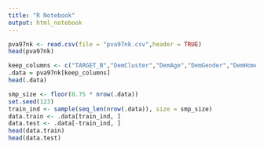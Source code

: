 ```yaml
---
title: "R Notebook"
output: html_notebook
---
```


```r
pva97nk <- read.csv(file = "pva97nk.csv",header = TRUE)
head(pva97nk)
```

```r
keep_columns <- c("TARGET_B","DemCluster","DemAge","DemGender","DemHomeOwner","DemMedHomeValue","DemPctVeterans","DemMedIncome")
.data = pva97nk[keep_columns]
head(.data)
```

```r
smp_size <- floor(0.75 * nrow(.data))
set.seed(123)
train_ind <- sample(seq_len(nrow(.data)), size = smp_size)
data.train <- .data[train_ind, ]
data.test <- .data[-train_ind, ]
head(data.train)
head(data.test)
```
```r

```

